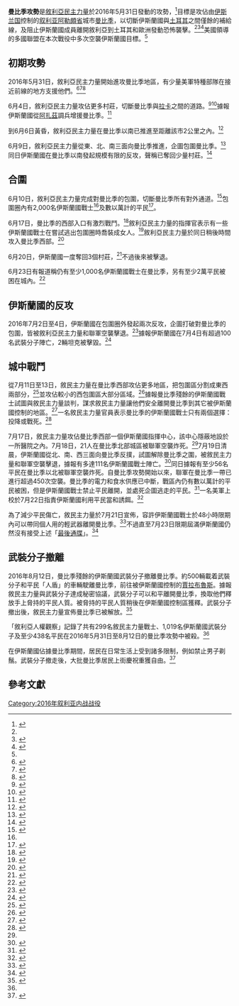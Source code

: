 {{Infobox military conflict
|conflict= 曼比季攻勢
|partof= [[叙利亚内战|叙利亚内战]]及[[美国领导的对叙利亚的军事干预|美国领导的对叙利亚的军事干预]]
|image= [[File:Map_of_Manbij_offensive_(2016).png|250px]]
|caption= 敘利亞民主力量在本次攻勢攻佔的地區
|date= 2016年5月31日至8月12日
|place= 敘利亞[[阿勒頗省|阿勒頗省]][[曼比季|曼比季]]
|result= 敘利亞民主力量攻佔曼比季
|combatant1={{flagicon image|Flag of Syrian Democratic Forces.svg}} [[敘利亞民主力量|敘利亞民主力量]]<br/>'''支援：'''<br/>{{flagicon image|Seal of Combined Joint Task Force – Operation Inherent Resolve.svg|size=20px|border=no}} [[聯合特遣隊－堅決行動|聯合特遣隊－堅決行動]]<ref name=preparing>{{Cite web|url=https://now.mmedia.me/lb/en/NewsReports/566801-syria-kurds-preparing-manbij-offensive-report|title=Syria Kurds preparing Manbij offensive: report|work=Now|date=30 March 2016|deadurl=yes|archiveurl=https://web.archive.org/web/20160419235513/https://now.mmedia.me/lb/en/NewsReports/566801-syria-kurds-preparing-manbij-offensive-report|archivedate=2016年4月19日}}</ref><ref name=pave>{{cite web|url=http://www.dailysabah.com/syrian-crisis/2016/03/30/us-airstrikes-pave-way-for-pyd-regime-advance-in-northern-syria|title=US airstrikes pave way for PYD, regime advance in northern Syria|work=Daily Sabah|date=30 March 2016|accessdate=2016-06-24|archive-date=2016-04-14|archive-url=https://web.archive.org/web/20160414224759/http://www.dailysabah.com/syrian-crisis/2016/03/30/us-airstrikes-pave-way-for-pyd-regime-advance-in-northern-syria|dead-url=no}}</ref>
*{{flag|United States}}
*{{flag|United Kingdom}}
*{{flag|France}}
|combatant2={{flagicon|Islamic State}} [[伊斯兰国|伊斯兰国]]
|commander1= 
|commander2= 
|units1= 
|units2= 
|strength1= {{flagicon image|Flag of Syrian Democratic Forces.svg}} 2,900－12,000人<ref name=spokesman>{{cite web|url=http://aranews.net/2016/06/us-coalition-spokesman-arabs-leading-manbij-campaign-not-kurds/|title=US coalition spokesman: Arabs are leading Manbij campaign, not Kurds - ARA News|date=4 June 2016|publisher=|accessdate=6 June 2016|deadurl=yes|archiveurl=https://web.archive.org/web/20160606064109/http://aranews.net/2016/06/us-coalition-spokesman-arabs-leading-manbij-campaign-not-kurds/|archivedate=2016年6月6日}}</ref><ref name="desperate">{{cite web|url=http://www.middleeasteye.net/news/residents-desperate-anti-forces-move-manbij-1661140587|title=Residents desperate as anti-IS forces move on Manbij|publisher=|accessdate=6 June 2016|archive-date=2016-06-03|archive-url=https://web.archive.org/web/20160603123909/http://www.middleeasteye.net/news/residents-desperate-anti-forces-move-manbij-1661140587|dead-url=no}}</ref>
|strength2= 數千人，其中2,000人在曼比季<ref>{{cite web|url=http://www.eldiario.es/politica/Pentagono-Siria-fuerzas-aliados-Asad_0_524598712.html|title=El Pentágono no ve riesgo de choque en Siria con fuerzas y aliados de Asad|publisher=|accessdate=10 June 2016|archive-date=2016-12-22|archive-url=https://web.archive.org/web/20161222132346/http://www.eldiario.es/politica/Pentagono-Siria-fuerzas-aliados-Asad_0_524598712.html|dead-url=no}}</ref><ref name="ISIL numbers in Manbij">{{cite web|url=https://www.almasdarnews.com/article/isis-suffers-new-territorial-losses-eastern-aleppo-map-update/|title=ISIS suffers new territorial losses in eastern Aleppo – Map update|first=Chris|last=Tomson|date=9 June 2016|publisher=al-masdar News|accessdate=10 June 2016|archive-date=2020-08-06|archive-url=https://web.archive.org/web/20200806121726/https://www.almasdarnews.com/article/isis-suffers-new-territorial-losses-eastern-aleppo-map-update/|dead-url=no}}</ref>
|casualties1= 299人死<ref name=sohr20160812/>
|casualties2= 1,019人死（敘利亞人權觀察宣稱）<ref name=sohr20160812/><br/>至少4,180人死，112人被俘（曼比季軍事委員會宣稱）<ref name=aranews_over4000>{{Cite web |url=http://aranews.net/2016/08/4000-isis-militants-killed-manbij-operation-sdf-leadership/ |title=Over 4,000 ISIS militants killed in Manbij operation: SDF leadership |work=ARA News |date=2016-08-16 |access-date=2016-08-17 |archive-date=2017-03-05 |archive-url=https://web.archive.org/web/20170305002011/http://aranews.net/2016/08/4000-isis-militants-killed-manbij-operation-sdf-leadership/ |dead-url=no }}</ref>
|casualties3= 至少438名平民喪生，<ref name=sohr20160812>{{cite web |url=http://www.syriahr.com/en/?p=49283 |title=After the death of more than 1750 people, Syria Democratic Forces take over the last ISIS pocket in Manbij city |publisher=Syrian Observatory For Human Rights |date=2016-08-12 |accessdate=2016-08-13 |archive-date=2017-10-19 |archive-url=https://web.archive.org/web/20171019104727/http://www.syriahr.com/en/?p=49283 |dead-url=no }}</ref>800名平民下落不明<ref name="zero">{{cite web|url=https://www.almasdarnews.com/article/zero-hour-approaches-manbij-isis-clings-onto-control-city-map-update/|title=Zero hour approaches Manbij as ISIS clings onto control of the city – Map update|first=Chris|last=Tomson|date=23 June 2016|publisher=al-masdar News|accessdate=23 June 2016|archive-date=2020-04-27|archive-url=https://web.archive.org/web/20200427125542/https://www.almasdarnews.com/article/zero-hour-approaches-manbij-isis-clings-onto-control-city-map-update/|dead-url=no}}</ref>
}}

'''曼比季攻勢'''是[[敘利亞民主力量|敘利亞民主力量]]於2016年5月31日發動的攻勢，<ref name="bbc36606122">{{Cite news |url=http://www.bbc.co.uk/news/world-middle-east-36606122 |title=Syria conflict: US-backed forces 'enter IS-held Manbij' |work=BBC News |date=2016-06-23 |accessdate=2016-06-24 |archive-date=2020-11-08 |archive-url=https://web.archive.org/web/20201108110120/https://www.bbc.co.uk/news/world-middle-east-36606122 |dead-url=no }}</ref>目標是攻佔由[[伊斯兰国|伊斯兰国]]控制的[[叙利亚|叙利亚]][[阿勒頗省|阿勒頗省]]城市[[曼比季|曼比季]]，以切斷伊斯蘭國與[[土耳其|土耳其]]之間僅餘的補給線，及阻止伊斯蘭國成員離開敘利亞到土耳其和歐洲發動恐怖襲擊。<ref name="launch offensive" /><ref name="Fallujah and Manbij">{{cite web|url=http://www.defense.gov/News-Article-View/Article/791067/fights-to-retake-fallujah-manbij-city-from-isil-begin|title=Fights to Retake Fallujah, Manbij City From ISIL Begin|publisher=|accessdate=6 June 2016|archive-date=2021-03-14|archive-url=https://web.archive.org/web/20210314183350/http://www.defense.gov/News-Article-View/Article/791067/fights-to-retake-fallujah-manbij-city-from-isil-begin|dead-url=no}}</ref><ref name="Manbij used to plot attacks">{{cite web|url=http://in.reuters.com/article/us-mideast-crisis-syria-carter-idINKCN0YO1FO|title=Carter says Islamic State used Manbij to plot against U.S., Europe, Turkey|publisher=|accessdate=6 June 2016|archive-date=2020-09-24|archive-url=https://web.archive.org/web/20200924000118/https://in.reuters.com/article/us-mideast-crisis-syria-carter-idINKCN0YO1FO|dead-url=no}}</ref>美國領導的多國聯盟在本次戰役中多次空襲伊斯蘭國目標。<ref name="Fallujah and Manbij" />

==初期攻勢==
2016年5月31日，敘利亞民主力量開始進攻曼比季地區，有少量美軍特種部隊在接近前線的地方支援他們。<ref name="launch offensive">{{cite web|url=http://www.reuters.com/article/us-mideast-crisis-syria-offensive-idUSKCN0YN377|title=Exclusive: U.S.-backed Syria forces launch offensive for Manbij pocket - U.S. officials|date=1 June 2016|publisher=|accessdate=6 June 2016|via=Reuters|archive-date=2016-06-16|archive-url=https://web.archive.org/web/20160616223139/http://www.reuters.com/article/us-mideast-crisis-syria-offensive-idUSKCN0YN377|dead-url=no}}</ref><ref>{{cite web|url=http://uk.reuters.com/article/uk-mideast-crisis-syria-turkey-idUKKCN0YN4HA|title=Turkey not contributing to U.S.-backed Syria operation near Manbij - source|publisher=|accessdate=6 June 2016|archive-date=2020-11-07|archive-url=https://web.archive.org/web/20201107175853/https://uk.reuters.com/article/uk-mideast-crisis-syria-turkey-idUKKCN0YN4HA|dead-url=no}}</ref><ref name="Manbij offensive2">{{cite web|url=http://www.dailystar.com.lb/News/Middle-East/2016/Jun-01/354666-us-backed-syria-forces-launch-offensive-for-manbij-pocket-us-officials.ashx|title=US-backed Syria forces launch offensive for Manbij pocket: US officials|publisher=|accessdate=6 June 2016|archive-date=2020-04-27|archive-url=https://web.archive.org/web/20200427125629/http://www.dailystar.com.lb/News/Middle-East/2016/Jun-01/354666-us-backed-syria-forces-launch-offensive-for-manbij-pocket-us-officials.ashx|dead-url=no}}</ref>

6月4日，敘利亞民主力量攻佔更多村莊，切斷曼比季與[[拉卡|拉卡]]之間的道路。<ref name=Adil>{{Cite web|url=http://aranews.net/2016/06/sdf-linked-manbij-military-council-cuts-off-isis-supply-route-raqqa-manbij/|title=SDF-led Manbij Military Council cuts off ISIS supply route between Raqqa and Manbij|work=ARA News|date=5 June 2016|deadurl=yes|archiveurl=https://web.archive.org/web/20160606122340/http://aranews.net/2016/06/sdf-linked-manbij-military-council-cuts-off-isis-supply-route-raqqa-manbij/|archivedate=2016年6月6日}}</ref><ref>{{cite web|url=http://www.syriahr.com/en/2016/06/04/46865|title=SDF take control on more areas in Menbej countryside|publisher=|accessdate=6 June 2016|archive-date=2016-10-07|archive-url=https://web.archive.org/web/20161007122838/http://www.syriahr.com/en/2016/06/04/46865/|dead-url=no}}</ref>據報伊斯蘭國從[[阿扎茲|阿扎茲]]調兵增援曼比季。<ref name="high alert">{{cite web|url=https://www.almasdarnews.com/article/isis-high-alert-syrian-democratic-forces-encircle-manbij-city-map-update/|title=ISIS on high alert as the Syrian Democratic Forces encircle Manbij city - Map update|first=Chris|last=Tomson|date=6 June 2016|publisher=|accessdate=6 June 2016|archive-date=2016-06-06|archive-url=https://web.archive.org/web/20160606100525/https://www.almasdarnews.com/article/isis-high-alert-syrian-democratic-forces-encircle-manbij-city-map-update/|dead-url=no}}</ref>

到6月6日黃昏，敘利亞民主力量在曼比季以南已推進至距離該市2公里之內。<ref>{{cite web|url=https://www.almasdarnews.com/article/isis-verge-losing-manbij-city-eastern-aleppo-map-update/|title=ISIS on the verge of losing Manbij city in eastern Aleppo - Map update|first=Chris|last=Tomson|date=7 June 2016|publisher=|accessdate=10 June 2016|archive-date=2020-04-27|archive-url=https://web.archive.org/web/20200427125652/https://www.almasdarnews.com/article/isis-verge-losing-manbij-city-eastern-aleppo-map-update/|dead-url=no}}</ref>

6月9日，敘利亞民主力量從東、北、南三面向曼比季推進，企圖包圍曼比季。<ref>{{cite web|url=http://www.syriahr.com/en/2016/06/09/47180|title=The Syria Democratic Forces control 75 villages and farms and get closer to Manbej city and more casualties in Coalition’s airstrikes|publisher=|accessdate=10 June 2016|archive-date=2016-06-11|archive-url=https://web.archive.org/web/20160611063634/http://www.syriahr.com/en/2016/06/09/47180|dead-url=no}}</ref>同日伊斯蘭國在曼比季以南發起規模有限的反攻，聲稱已奪回少量村莊。<ref>{{cite web|url=https://www.almasdarnews.com/article/isis-claims-recapture-areas-south-manbij-eastern-aleppo/|title=ISIS claims to recapture areas south of Manbij in eastern Aleppo|first=Chris|last=Tomson|date=9 June 2016|publisher=al-masdar News|accessdate=10 June 2016|archive-date=2020-04-27|archive-url=https://web.archive.org/web/20200427125642/https://www.almasdarnews.com/article/isis-claims-recapture-areas-south-manbij-eastern-aleppo/|dead-url=no}}</ref>

==合圍==
6月10日，敘利亞民主力量完成對曼比季的包圍，切斷曼比季所有對外通道。<ref name="manbijsiege">{{cite web|url=http://www.reuters.com/article/us-mideast-crisis-syria-manbij-idUSKCN0YW0T1|title=U.S.-backed forces cut off all routes into IS-held Manbij: Syrian Observatory|date=10 June 2016|publisher=|accessdate=10 June 2016|via=Reuters|archive-date=2016-10-23|archive-url=https://web.archive.org/web/20161023101319/http://www.reuters.com/article/us-mideast-crisis-syria-manbij-idUSKCN0YW0T1|dead-url=no}}</ref>包圍圈內有2,000名伊斯蘭國戰士<ref name="ISIL numbers in Manbij" />及數以萬計的平民<ref name="thousands trapped">{{cite web |url=https://www.yahoo.com/news/thousands-civilians-trapped-syrias-manbij-monitor-100622329.html |title=Siege of IS bastion in north Syria traps thousands |publisher=Yahoo! News |date=2016-06-11 |access-date=2016-06-24 |archive-date=2020-04-27 |archive-url=https://web.archive.org/web/20200427125652/https://www.yahoo.com/news/thousands-civilians-trapped-syrias-manbij-monitor-100622329.html |dead-url=no }}</ref>。

6月17日，曼比季的西部入口有激烈戰鬥。<ref>{{cite web|url=https://anfenglish.com/kurdistan/heavy-clashes-at-the-western-entry-point-of-manbij-city|title=Heavy clashes at the western entry point of Manbij city|author=|work=ANF News|date=17 June 2016|accessdate=17 June 2016|archive-date=2016-10-23|archive-url=https://web.archive.org/web/20161023101339/https://anfenglish.com/kurdistan/heavy-clashes-at-the-western-entry-point-of-manbij-city|dead-url=no}}</ref>敘利亞民主力量的指揮官表示有一些伊斯蘭國戰士在嘗試逃出包圍圈時喬裝成女人。<ref name="present">{{cite web|url=https://anfenglish.com/kurdistan/sdf-commanders-we-will-liberate-manbij-and-present-it-to-the-people|title=SDF commanders: We will liberate Manbij and present it to the people|author=|work=ANF News|date=17 June 2016|accessdate=17 June 2016|archive-date=2016-10-07|archive-url=https://web.archive.org/web/20161007092009/https://anfenglish.com/kurdistan/sdf-commanders-we-will-liberate-manbij-and-present-it-to-the-people|dead-url=no}}</ref>敘利亞民主力量於同日稍後時間攻入曼比季西部。<ref name="western Manbij liberated">{{Cite web |url=http://www.kurdistan24.net/en/news/8723ddec-2101-4516-8ef1-c03008cb366d/Kurdish-led-SDF-enter-Manbij--liberate-western-side |title=Kurdish-led SDF enter Manbij, liberate western side |access-date=2016-06-24 |archive-date=2020-11-08 |archive-url=https://web.archive.org/web/20201108113317/http://www.kurdistan24.net/en/news/8723ddec-2101-4516-8ef1-c03008cb366d/Kurdish-led-SDF-enter-Manbij--liberate-western-side |dead-url=no }}</ref>

6月20日，伊斯蘭國一度奪回3個村莊，<ref>{{cite web|url=http://rudaw.net/english/middleeast/syria/200620161|title=28 SDF fighters killed south of Manbij|work=Rudaw|date=20 June 2016|access-date=2016-06-24|archive-date=2020-10-01|archive-url=https://web.archive.org/web/20201001131520/http://rudaw.net/english/middleeast/syria/200620161|dead-url=no}}</ref>不過後來被擊退。

6月23日有報道稱仍有至少1,000名伊斯蘭國戰士在曼比季，另有至少2萬平民被困在城內。<ref name=voa3389295>{{Cite news |url=http://www.voanews.com/content/us-backed-forces-clash-with-is-inside-syria-manbij/3389295.html |title=US-backed Forces Clash With IS inside Syria’s Manbij |publisher=美國之音 |date=2016-06-23 |accessdate=2016-06-24 |archive-date=2016-06-24 |archive-url=https://web.archive.org/web/20160624112202/http://www.voanews.com/content/us-backed-forces-clash-with-is-inside-syria-manbij/3389295.html |dead-url=no }}</ref>

==伊斯蘭國的反攻==
2016年7月2日至4日，伊斯蘭國在包圍圈外發起兩次反攻，企圖打破對曼比季的包圍，皆被敘利亞民主力量和聯軍空襲擊退。<ref>{{Cite news |url=http://www.reuters.com/article/us-mideast-crisis-syria-manbij-idUSKCN0ZK0SI |title=U.S.-backed militias face second Islamic State counter attack - official, monitor |publisher=Reuters |date=2016-07-04 |accessdate=2016-07-04 |archive-date=2020-11-07 |archive-url=https://web.archive.org/web/20201107063842/https://www.reuters.com/article/us-mideast-crisis-syria-manbij-idUSKCN0ZK0SI |dead-url=no }}</ref>據報伊斯蘭國在7月4日有超過100名武裝分子陣亡，2輛坦克被擊毀。<ref>{{Cite news |url=http://sputniknews.com/middleeast/20160705/1042490725/manbij-battle-syria-daesh.html |title=Anti-Daesh Forces Get the Better of Terrorists in Battle for Manbij |publisher=Sputnik |date=2016-07-05 |accessdate=2016-07-06 |archive-date=2016-10-07 |archive-url=https://web.archive.org/web/20161007144326/https://sputniknews.com/middleeast/20160705/1042490725/manbij-battle-syria-daesh.html |dead-url=no }}</ref>

==城中戰鬥==
從7月11日至13日，敘民主力量在曼比季西部攻佔更多地區，把包圍區分割成東西兩部分，<ref name="splits">{{cite web|url=https://www.almasdarnews.com/article/sdf-splits-isis-2-kills-isis-commanders-isiss-biggest-stronghold-aleppo/|title=SDF splits ISIS stronghold in 2, kills ISIS top commanders|author=Izat Charkatli|work=al-Masdar News|date=12 July 2016|accessdate=12 July 2016|archive-date=2020-04-27|archive-url=https://web.archive.org/web/20200427125731/https://www.almasdarnews.com/article/sdf-splits-isis-2-kills-isis-commanders-isiss-biggest-stronghold-aleppo/|dead-url=no}}</ref>並攻佔較小的西包圍區大部分區域。<ref>{{cite web|url=https://www.almasdarnews.com/article/isis-trouble-manbij-syrian-democratic-forces-pushes-offensive/|title=ISIS in trouble at Manbij as the Syrian Democratic Forces push forward – full report|author=Chris Tomson|work=al-Masdar News|date=13 July 2016|accessdate=13 July 2016|archive-date=2020-04-27|archive-url=https://web.archive.org/web/20200427125736/https://www.almasdarnews.com/article/isis-trouble-manbij-syrian-democratic-forces-pushes-offensive/|dead-url=no}}</ref>據報曼比季殘餘的伊斯蘭國戰士試圖與敘民主力量談判，謀求敘民主力量讓他們安全離開曼比季到其它被伊斯蘭國控制的地區。<ref>{{cite web|url=https://www.almasdarnews.com/article/sdf-negotiating-isis-relocation-agreement/|title=SDF negotiating with ISIS on relocation agreement|author=Izat Charkatli|work=al-Masdar News|date=12 July 2016|accessdate=12 July 2016|archive-date=2021-01-06|archive-url=https://web.archive.org/web/20210106001930/https://www.almasdarnews.com/article/sdf-negotiating-isis-relocation-agreement/|dead-url=no}}</ref>一名敘民主力量官員表示曼比季的伊斯蘭國戰士只有兩個選擇：投降或戰死。<ref>{{cite web|url=http://aranews.net/2016/07/sdf-official-isis-militants-two-options-manbij-give-die/|title=SDF official: ISIS militants have only two options in Manbij: give up or die|author=|work=ARA News|date=12 July 2016|accessdate=12 July 2016|deadurl=yes|archiveurl=https://web.archive.org/web/20160714201822/http://aranews.net/2016/07/sdf-official-isis-militants-two-options-manbij-give-die/|archivedate=2016年7月14日}}</ref>

7月17日，敘民主力量攻佔曼比季西部一個伊斯蘭國指揮中心，該中心隱蔽地設於一所醫院之內。7月18日，21人在曼比季北部城區被聯軍空襲炸死。<ref name=reuters20160719/>7月19日清晨，伊斯蘭國從北、南、西三面向曼比季反撲，試圖解除曼比季之圍，被敘民主力量和聯軍空襲擊退，據報有多達111名伊斯蘭國戰士陣亡。<ref>{{cite web|url=https://anfenglish.com/kurdistan/111-isis-members-killed-in-manbij|title=111 ISIS members killed in Manbij|author=|work=ANF News|date=19 July 2016|accessdate=19 July 2016|archive-date=2016-10-23|archive-url=https://web.archive.org/web/20161023101610/https://anfenglish.com/kurdistan/111-isis-members-killed-in-manbij|dead-url=no}}</ref>同日據報有至少56名平民在曼比季以北被聯軍空襲炸死。自曼比季攻勢開始以來，聯軍在曼比季一帶已進行超過450次空襲。曼比季的電力和食水供應已中斷，戰區內仍有數以萬計的平民被困，但是伊斯蘭國戰士禁止平民離開，並處死企圖逃走的平民。<ref name=reuters20160719>{{Cite news |url=http://www.reuters.com/article/us-mideast-crisis-syria-manbij-idUSKCN0ZZ16Z |title=Suspected U.S. coalition strikes kill 56 civilians in IS-held Syrian city: monitor |publisher=Reuters |date=2016-07-19 |accessdate=2016-07-20 |archive-date=2020-11-08 |archive-url=https://web.archive.org/web/20201108154947/https://www.reuters.com/article/us-mideast-crisis-syria-manbij-idUSKCN0ZZ16Z |dead-url=no }}</ref>一名美軍上校於7月22日指責伊斯蘭國利用平民當{{Link-en|人盾|Human shield}}和誘餌。<ref>{{Cite news |url=http://www.france24.com/en/20160722-uses-civilians-human-shields-syrian-city-coalition |title=Flash - IS uses civilians as human shields in Syrian city: coalition |publisher=France 24 |date=2016-07-22 |access-date=2016-07-23 |archive-url=https://web.archive.org/web/20160723162323/http://www.france24.com/en/20160722-uses-civilians-human-shields-syrian-city-coalition |archive-date=2016-07-23 |dead-url=yes }}</ref>

為了減少平民傷亡，敘民主力量於7月21日宣佈，容許伊斯蘭國戰士於48小時限期內可以帶同個人用的輕武器離開曼比季。<ref>{{Cite news |url=http://www.dailymail.co.uk/wires/afp/article-3700993/US-backed-forces-IS-48-hours-leave-Syrias-Manbij.html |title=US-backed forces give IS '48 hours' to leave Syria's Manbij |work=Daily Mail Online |date=2016-07-21}}</ref>不過直至7月23日限期屆滿伊斯蘭國仍然沒有接受上述「[[最後通牒|最後通牒]]」。<ref>{{Cite news |url=http://www.dailymail.co.uk/wires/afp/article-3704559/Sporadic-clashes-rock-Syrias-Manbij-deadline-nears.html |title=Clashes rock Syria's Manbij as IS ignores ultimatum |work=Daily Mail Online |date=2016-07-23 |accessdate=2016-07-23 |archive-date=2020-04-27 |archive-url=https://web.archive.org/web/20200427125810/https://www.dailymail.co.uk/wires/afp/article-3704559/Sporadic-clashes-rock-Syrias-Manbij-deadline-nears.html |dead-url=no }}</ref>

==武裝分子撤離==
2016年8月12日，曼比季殘餘的伊斯蘭國武裝分子撤離曼比季。約500輛載着武裝分子和平民「人盾」的車輛駛離曼比季，前往被伊斯蘭國控制的[[賈拉布魯斯|賈拉布魯斯]]。據報敘民主力量與武裝分子達成秘密協議，武裝分子可以和平離開曼比季，換取他們釋放手上脅持的平民人質。被脅持的平民人質稍後在伊斯蘭國控制區獲釋。武裝分子撤出後，敘民主力量宣佈曼比季已被解放。<ref>{{Cite news |url=http://www.reuters.com/article/us-mideast-crisis-syria-islamic-state-idUSKCN10N178 |title=U.S.-backed forces wrest control of Syria's Manbij from Islamic State |publisher=Reuters |date=2016-08-12 |accessdate=2016-08-13 |archive-date=2016-08-13 |archive-url=https://web.archive.org/web/20160813000308/http://www.reuters.com/article/us-mideast-crisis-syria-islamic-state-idUSKCN10N178 |dead-url=no }}</ref>

「敘利亞人權觀察」記錄了共有299名敘民主力量戰士、1,019名伊斯蘭國武裝分子及至少438名平民在2016年5月31日至8月12日的曼比季攻勢中被殺。<ref name=sohr20160812/>

在伊斯蘭國佔據曼比季期間，居民在日常生活上受到諸多限制，例如禁止男子剃鬚。武裝分子撤走後，大批曼比季居民上街慶祝重獲自由。<ref name=bbc37066304>{{Cite news |url=http://www.bbc.co.uk/news/world-middle-east-37066304 |title=IS conflict: Manbij residents celebrate liberation |work=BBC News |date=2016-08-13 |accessdate=2016-08-13 |archive-date=2020-11-08 |archive-url=https://web.archive.org/web/20201108105056/https://www.bbc.co.uk/news/world-middle-east-37066304 |dead-url=no }}</ref>

==參考文獻==
{{reflist|2}}

{{coord|36.5267|N|37.9564|E|source:wikidata|display=title}}

{{庫德斯坦}}

[[Category:2016年叙利亚内战战役|Category:2016年叙利亚内战战役]]